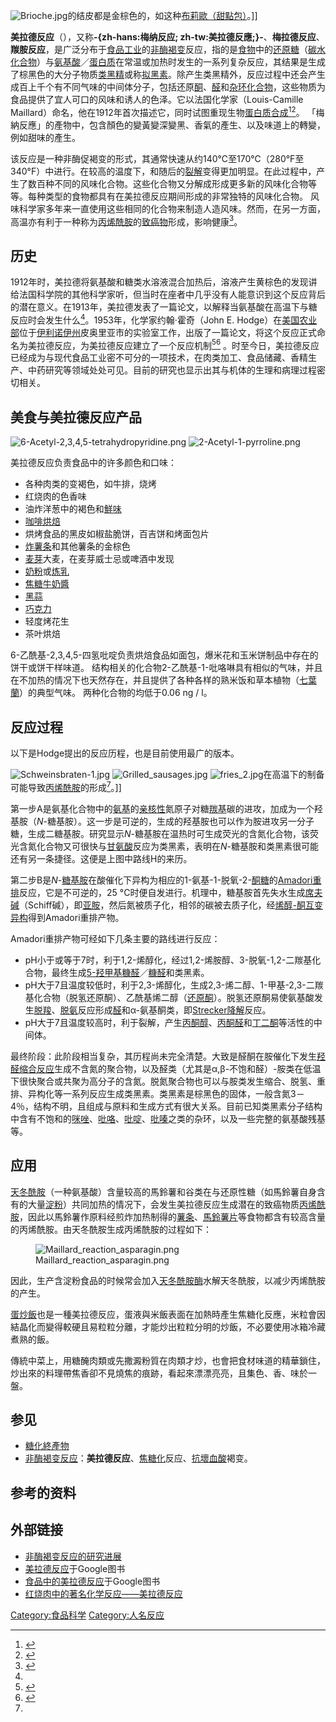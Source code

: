 {{expert}}
{{NoteTA
|G1=Food
|1=zh:美拉德反应;zh-tw:梅納反應;zh-hk:梅納反應
}}
[[File:Brioche.jpg|right]]的结皮都是金棕色的，如这种[[布莉歐|布莉歐（甜點包）]]。]]

'''美拉德反应'''（{{Lang-en|Maillard reaction}}），又称'''-{zh-hans:梅纳反应; zh-tw:美拉德反應;}-'''、'''梅拉德反应'''、'''羰胺反应'''，是广泛分布于[[食品工业|食品工业]]的[[非酶褐变|非酶褐变]]反应，指的是[[食物|食物]]中的[[还原糖|还原糖]]（[[碳水化合物|碳水化合物]]）与[[氨基酸|氨基酸]]／[[蛋白质|蛋白质]]在常温或加热时发生的一系列复杂反应，其结果是生成了棕黑色的大分子物质[[类黑精|类黑精]]或称[[拟黑素|拟黑素]]。除产生类黑精外，反应过程中还会产生成百上千个有不同气味的中间体分子，包括还原[[酮|酮]]、[[醛|醛]]和[[杂环化合物|杂环化合物]]，这些物质为食品提供了宜人可口的风味和诱人的色泽。它以法国化学家{{link-en|路易斯·卡米拉·美拉德|Louis Camille Maillard}}（Louis-Camille Maillard）命名，他在1912年首次描述它，同时试图重现生物[[蛋白质|蛋白质合成]]<ref name="maillard_1912">{{cite journal| last =Maillard |first = L. C. |authorlink=Louis Camille Maillard| date = 1912
| title = Action des acides amines sur les sucres; formation de melanoidines par voie méthodique (Action of Amino Acids on Sugars. Formation of Melanoidins in a Methodical Way) | journal = [[Comptes_rendus_de_l'Académie_des_sciences|Compt. Rend.]]| volume = 154| page = 66}}</ref><ref>{{cite book |editor-last=Chichester |editor-first=C. O. |title=Advances in Food Research |volume=30 |series=Advances in Food and Nutrition Research |publisher=Academic Press |location=Boston |date=1986 |isbn=0-12-016430-2 |page=79}}</ref>。
「梅納反應」的產物中，包含顏色的變黃變深變黑、香氣的產生、以及味道上的轉變，例如甜味的產生。

该反应是一种非酶促褐变的形式，其通常快速从约140℃至170℃（280°F至340°F）中进行。在较高的温度下，{{le|焦糖化|Caramelization}}和随后的[[裂解|裂解]]变得更加明显。在此过程中，产生了数百种不同的风味化合物。这些化合物又分解成形成更多新的风味化合物等等。每种类型的食物都具有在美拉德反应期间形成的非常独特的风味化合物。 风味科学家多年来一直使用这些相同的化合物来制造人造风味。然而，在另一方面，高温亦有利于一种称为[[丙烯酰胺|丙烯酰胺]]的[[致癌物|致癌物]]形成，影响健康<ref name=tareke>{{cite journal |last1=Tareke |first1=E. |last2=Rydberg |first2=P. |last3=Karlsson |first3=Patrik |last4=Eriksson |first4=Sune |last5=Törnqvist |first5=Margareta |date=2002 |title=Analysis of acrylamide, a carcinogen formed in heated foodstuffs |journal=J. Agric. Food Chem. |pmid=12166997 |doi=10.1021/jf020302f|volume=50 |issue=17 |pages=4998–5006}}</ref>。

==历史==
1912年时，美拉德将氨基酸和糖类水溶液混合加热后，溶液产生黄棕色的发现讲给法国科学院的其他科学家听，但当时在座者中几乎没有人能意识到这个反应背后的潜在意义。在1913年，美拉德发表了一篇论文，以解释当氨基酸在高温下与糖反应时会发生什么<ref name="maillard_1912"/>。1953年，化学家约翰·霍奇（John E. Hodge）在[[美国农业部|美国农业部]]位于[[伊利诺伊州|伊利诺伊州]]皮奥里亚市的实验室工作，出版了一篇论文，将这个反应正式命名为美拉德反应，为美拉德反应建立了一个反应机制<ref name="hodge_1953">{{cite journal| last = Hodge |first=J. E.| date = 1953| title = Dehydrated Foods, Chemistry of Browning Reactions in Model Systems| journal = Journal of Agricultural and Food Chemistry| volume = 1 |issue=15| pages=928–43 |doi=10.1021/jf60015a004
}}</ref><ref name="everts_2012">{{cite journal| last= Everts |first=Sarah| date = October 1, 2012| title = The Maillard Reaction Turns 100| journal = Chemical & Engineering News| volume = 90| issue=40| pages = 58–60| url=http://cen.acs.org/articles/90/i40/Maillard-Reaction-Turns-100.html}}</ref>
。时至今日，美拉德反应已经成为与现代食品工业密不可分的一项技术，在肉类加工、食品储藏、香精生产、中药研究等领域处处可见。目前的研究也显示出其与机体的生理和病理过程密切相关。

== 美食与美拉德反应产品 ==
[[File:6-Acetyl-2,3,4,5-tetrahydropyridine.png|thumb]]
[[File:2-Acetyl-1-pyrroline.png|thumb]]

美拉德反应负责食品中的许多颜色和口味：

*     各种肉类的变褐色，如牛排，烧烤
*     红烧肉的色香味
*     油炸洋葱中的褐色和[[鮮味|鮮味]]
*     [[咖啡烘焙|咖啡烘焙]]
*     烘烤食品的黑皮如椒盐脆饼，百吉饼和烤面包片
*     [[炸薯条|炸薯条]]和其他薯条的金棕色
*     [[麦芽|麦芽]]大麦，在麦芽威士忌或啤酒中发现
*     [[奶粉|奶粉]]或[[炼乳|炼乳]]
*     [[焦糖牛奶醬|焦糖牛奶醬]]
*     [[黑蒜|黑蒜]]
*     [[巧克力|巧克力]]
*     轻度烤花生
*     茶叶烘焙

6-乙酰基-2,3,4,5-四氢吡啶负责烘焙食品如面包，爆米花和玉米饼制品中存在的饼干或饼干样味道。 结构相关的化合物2-乙酰基-1-吡咯啉具有相似的气味，并且在不加热的情况下也天然存在，并且提供了各种各样的熟米饭和草本植物（[[七葉蘭|七葉蘭]]）的典型气味。 两种化合物的{{le|气味检测阈值|Odor detection threshold}}均低于0.06 ng / l。

== 反应过程 ==
以下是Hodge提出的反应历程，也是目前使用最广的版本。

{{File
|zh-hant=MaillardReactionTrad.svg
|zh-hans=MaillardReactionSimp.svg
|thumb
|center
|500px
|美拉德反应的过程。注释：<br />
起始阶段——产物无色，不吸收紫外光(280nm)：<br />
• {{Colorsample|red}} (A)：糖类与氨基化合物的缩合反应。<br />
• {{Colorsample|#800080}} (B)：[[Amadori重排|Amadori重排]]。<br />
中间阶段——产物无色至黄色，强烈吸收紫外光：<br />
• {{Colorsample|#FF00FF}} (C)：糖类失水。<br />
• {{Colorsample|#00FF00}} (D)：糖类裂解。<br />
• {{Colorsample|#1E90FF}} (E)：氨基酸降解（[[Strecker降解|Strecker降解]]）。<br />
最终阶段——产物有很深的颜色：<br />
• {{Colorsample|#FFA500}} (F)：[[羟醛缩合|羟醛缩合]]。<br />
• {{Colorsample|#0000FF}} (G)：醛类与氨基化合物的缩合反应以及含氮杂环化合物的生成。<br />
此外还有：<br />
• {{Colorsample|#00FFFF}} (H)，是最近发现的由''N''-糖基胺发生自由基裂解直接生成裂解产物的一条途径。
}}

{{clear}}
[[File:Schweinsbraten-1.jpg|thumb]]
[[File:Grilled_sausages.jpg|right]]
[[File:fries_2.jpg|thumb]]在高温下的制备可能导致[[丙烯酰胺|丙烯酰胺]]的形成<ref name=tareke/>。]] 

第一步A是氨基化合物中的[[氨基|氨基]]的[[亲核性|亲核性]]氮原子对糖[[羰基|羰基]]碳的进攻，加成为一个羟基胺（''N''-糖基胺）。这一步是可逆的，生成的羟基胺也可以作为胺进攻另一分子糖，生成二糖基胺。研究显示''N''-糖基胺在温热时可生成荧光的含氮化合物，该荧光含氮化合物又可很快与[[甘氨酸|甘氨酸]]反应为类黑素，表明在''N''-糖基胺和类黑素很可能还有另一条捷径。这便是上图中路线H的来历。

第二步B是''N''-[[糖基胺|糖基胺]]在酸催化下异构为相应的1-氨基-1-脱氧-2-[[酮糖|酮糖]]的[[Amadori重排|Amadori重排]]反应，它是不可逆的，25 °C时便自发进行。机理中，糖基胺首先失水生成[[施夫碱|席夫碱]]（Schiff碱），即[[亚胺|亚胺]]，然后氮被质子化，相邻的碳被去质子化，经[[酮-烯醇互变异构|烯醇-酮互变异构]]得到Amadori重排产物。

{{File
|zh-hant=AmadoriRearrangementTrad.svg
|zh-hans=AmadoriRearrangement.svg
|thumb|center|620px|Amadori重排}}

Amadori重排产物可经如下几条主要的路线进行反应：
* pH小于或等于7时，利于1,2-烯醇化，经过1,2-烯胺醇、3-脱氧-1,2-二羰基化合物，最终生成[[5-羟甲基糠醛|5-羟甲基糠醛]]／[[糠醛|糠醛]]和类黑素。
* pH大于7且温度较低时，利于2,3-烯醇化，生成2,3-烯二醇、1-甲基-2,3-二羰基化合物（脱氢还原酮）、乙酰基烯二醇（[[还原酮|还原酮]]）。脱氢还原酮易使氨基酸发生[[脱羧|脱羧]]、[[脱氨|脱氨]]反应形成[[醛|醛]]和α-氨基酮类，即[[Strecker降解|Strecker降解]]反应。
* pH大于7且温度较高时，利于裂解，产生[[丙酮醇|丙酮醇]]、[[丙酮醛|丙酮醛]]和[[丁二酮|丁二酮]]等活性的中间体。

{{File
|zh-hant=MaillardReactionIntermediateStageTrad.svg
|zh-hans=MaillardReactionIntermediateStageSimp.svg
|thumb|center|1000px|美拉德反应的中间阶段}}

最终阶段：此阶段相当复杂，其历程尚未完全清楚。大致是醛酮在胺催化下发生[[羟醛反应|羟醛缩合反应]]生成不含氮的聚合物，以及醛类（尤其是α,β-不饱和醛）-胺类在低温下很快聚合或共聚为高分子的含氮{{link-en|类黑素|Melanoidin}}。脱氮聚合物也可以与胺类发生缩合、脱氢、重排、异构化等一系列反应生成类黑素。类黑素是棕黑色的固体，一般含氮3－4％，结构不明，且组成与原料和生成方式有很大关系。目前已知类黑素分子结构中含有不饱和的[[咪唑|咪唑]]、[[吡咯|吡咯]]、[[吡啶|吡啶]]、[[吡嗪|吡嗪]]之类的杂环，以及一些完整的氨基酸残基等。

== 应用 ==
[[天冬酰胺|天冬酰胺]]（一种氨基酸）含量较高的馬鈴薯和谷类在与还原性糖（如馬鈴薯自身含有的大量[[淀粉|淀粉]]）共同加热的情况下，会发生美拉德反应生成潜在的致癌物质[[丙烯酰胺|丙烯酰胺]]，因此以馬鈴薯作原料经煎炸加热制得的[[薯条|薯条]]、[[馬鈴薯片|馬鈴薯片]]等食物都含有较高含量的丙烯酰胺。由天冬酰胺生成丙烯酰胺的过程如下：

[[File:Maillard_reaction_asparagin.png|thumb]]

因此，生产含淀粉食品的时候常会加入[[天冬酰胺酶|天冬酰胺酶]]水解天冬酰胺，以减少丙烯酰胺的产生。

[[蛋炒飯|蛋炒飯]]也是一種美拉德反应，蛋液與米飯表面在加熱時產生焦糖化反應，米粒會因結晶化而變得較硬且易粒粒分離，才能炒出粒粒分明的炒飯，不必要使用冰箱冷藏煮熟的飯。

傳統中菜上，用糖醃肉類或先撒澱粉質在肉類才炒，也會把食材味道的精華鎖住，炒出來的料理帶焦香卻不見燒焦的痕跡，看起來漂漂亮亮，且集色、香、味於一盤。

== 参见 ==
* [[糖化終產物|糖化終產物]]
* [[非酶褐变|非酶褐变反应]]：'''美拉德反应'''、[[焦糖化|焦糖化]]反应、[[抗壞血酸|抗壞血酸]]褐变。

== 参考的资料 ==
{{reflist}}

== 外部链接 ==
{{commons category|Maillard reaction}}
* [http://www.cnmf.net/news/echo.php?id=32970 非酶褐变反应的研究进展]{{Dead link|date=2019年6月 |bot=InternetArchiveBot |fix-attempted=yes }}
* [http://books.google.com/books?id=UbgnE-dEoSYC&pg=PA2&lpg=PA2&dq=Maillard+reaction&source=bl&ots=qDgeCjCOwP&sig=mKMca8TBp_RIscVCcLtgNL5YLoo&hl=en&ei=3JgaSruNBYyYkQWQkFE&sa=X&oi=book_result&ct=result&resnum=5#PPP1,M1 美拉德反应]于Google图书{{en icon}}
* [http://books.youtube.com/books?id=6RfVqdqxU3df&a=PA296&dq=Maillard+reaction+2,3-enolization#PPA292,M1 食品中的美拉德反应]{{Dead link|date=2019年11月 |bot=InternetArchiveBot |fix-attempted=yes }}于Google图书{{en icon}}
* [http://www.chemsoc.org.cn/news/?hid=1676 红烧肉中的著名化学反应——美拉德反应]

{{麵包}}

{{Authority control}}
[[Category:食品科学|Category:食品科学]]
[[Category:人名反应|Category:人名反应]]